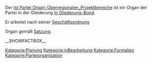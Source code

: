 Der [[Ist Partei Organ::Überregionalen_Projektbereiche]] ist ein Organ der Partei in der Gliederung [[In Gliederung::Bund]]. 

Er arbeitet nach seiner [[Hat Geschäftsordnung::Go|Geschäftsordnung]]


Organ gemäß [[Ist definiert in Satzung::Satzung#.C2.A7_12_Die_.C3.BCberregionalen_Projektbereiche|Satzung]].

__SHOWFACTBOX__

[[Kategorie:Planung]]
[[Kategorie:inBearbeitung]]
[[Kategorie:Formalien]]
[[Kategorie:Parteiorganisation]]